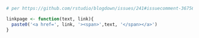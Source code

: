 ```r
# per https://github.com/rstudio/blogdown/issues/241#issuecomment-367566753

linkpage <- function(text, link){
  paste0('<a href=', link, '><span>',text, '</span></a>')  
}
```
